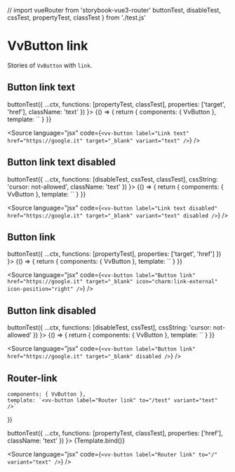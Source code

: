 // import vueRouter from 'storybook-vue3-router'
	buttonTest,
	disableTest,
	cssTest,
	propertyTest,
	classTest
} from './test.js'

<Meta title="Components/Button/Link" />

# VvButton link

Stories of `VvButton` with `link`.

## Button link text

<Canvas>
	<Story
		name="link-text"
		play={(ctx) =>
			buttonTest({
				...ctx,
				functions: [propertyTest, classTest],
				properties: ['target', 'href'],
				className: 'text'
			})
		}>
		{() => {
			return {
				components: { VvButton },
				template: `<vv-button label="Link text" href="https://google.it" target="_blank" modifiers="text" @click="$event.preventDefault()" />`
			}
		}}
	</Story>
</Canvas>

<Source
	language="jsx"
	code={`<vv-button label="Link text" href="https://google.it" target="_blank" variant="text" />`}
/>

## Button link text disabled

<Canvas>
	<Story
		name="link-text-disabled"
		play={(ctx) =>
			buttonTest({
				...ctx,
				functions: [disableTest, cssTest, classTest],
				cssString: 'cursor: not-allowed',
				className: 'text'
			})
		}>
		{() => {
			return {
				components: { VvButton },
				template: `<vv-button label="Link text disabled" href="https://google.it" target="_blank" variant="text" disabled />`
			}
		}}
	</Story>
</Canvas>

<Source
	language="jsx"
	code={`<vv-button label="Link text disabled" href="https://google.it" target="_blank" variant="text" disabled />`}
/>

## Button link

<Canvas>
	<Story
		name="button-link"
		play={(ctx) =>
			buttonTest({
				...ctx,
				functions: [propertyTest],
				properties: ['target', 'href']
			})
		}>
		{() => {
			return {
				components: { VvButton },
				template: `<vv-button label="Button link" href="https://google.it" target="_blank" icon="charm:link-external" icon-position="right" @click="$event.preventDefault()" />`
			}
		}}
	</Story>
</Canvas>

<Source
	language="jsx"
	code={`<vv-button
	label="Button link"
	href="https://google.it"
	target="_blank"
	icon="charm:link-external"
	icon-position="right"
/>`}
/>

## Button link disabled

<Canvas>
	<Story
		name="button-link-disabled"
		play={(ctx) =>
			buttonTest({
				...ctx,
				functions: [disableTest, cssTest],
				cssString: 'cursor: not-allowed'
			})
		}>
		{() => {
			return {
				components: { VvButton },
				template: `<vv-button label="Button link" href="https://google.it" target="_blank" disabled />`
			}
		}}
	</Story>
</Canvas>

<Source
	language="jsx"
	code={`<vv-button label="Button link" href="https://google.it" target="_blank" disabled />`}
/>

## Router-link

	components: { VvButton },
	template: `<vv-button label="Router link" to="/test" variant="text" />`
})

<Canvas>
	<Story
		name="router-link"
		args={{}}
		play={(ctx) =>
			buttonTest({
				...ctx,
				functions: [propertyTest, classTest],
				properties: ['href'],
				className: 'text'
			})
		}>
		{Template.bind()}
	</Story>
</Canvas>

<Source
	language="jsx"
	code={`<vv-button label="Router link" to="/" variant="text" />`}
/>
